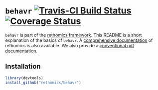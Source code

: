 # `behavr` [![Travis-CI Build Status](https://travis-ci.org/rethomics/behavr.svg?branch=master)](https://travis-ci.org/rethomics/behavr)[![Coverage Status](https://img.shields.io/codecov/c/github/rethomics/behavr/master.svg)](https://codecov.io/github/behavr/behavr?branch=master)

<!-- [![AppVeyor Build Status](https://ci.appveyor.com/api/projects/status/github/tidyverse/hms?branch=master&svg=true)](https://ci.appveyor.com/project/tidyverse/hms)  -->

<!-- [![Coverage Status](https://img.shields.io/codecov/c/github/tidyverse/hms/master.svg)](https://codecov.io/github/tidyverse/hms?branch=master) [![CRAN_Status_Badge](http://www.r-pkg.org/badges/version/hms)](https://cran.r-project.org/package=hms) -->

`behavr` is part of the [rethomics framework](https://rethomics.github.io/).
This README is a short explanation of the basics of `behavr`.
A [comprehensive documentation](https://rethomics.github.io/behavr.html) of rethomics is also available.
We also provide a [conventional pdf documentation](behavr.pdf).


## Installation

```r
library(devtools)
install_github("rethomics/behavr")
```

